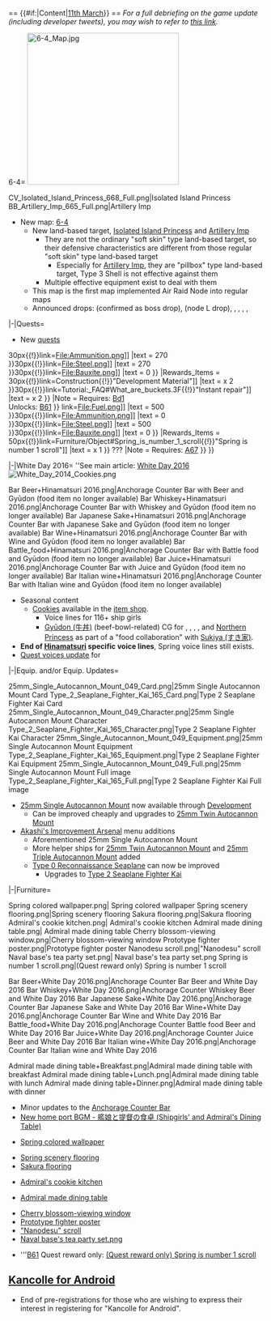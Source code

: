 <div style="float:right">{{Edit|Partials/Updates/2016_March_11th/Content}}</div><br>
== {{#if:{{{thread|}}}|Content|[[Thread:409378|11th March]]}} ==
''For a full debriefing on the game update (including developer tweets), you may wish to refer to [[Partials/Updates/2016 March 11th|this link]].''

<tabber> 6-4=
[[File:6-4_Map.jpg|300px|right]]
<gallery type="slideshow" widths="300" hideaddbutton="true">
CV_Isolated_Island_Princess_668_Full.png|Isolated Island Princess
BB_Artillery_Imp_665_Full.png|Artillery Imp
</gallery>
* New map: [[6-4]]
** New land-based target, [[Isolated Island Princess]] and [[Artillery Imp]]
*** They are not the ordinary "soft skin" type land-based target, so their defensive characteristics are different from those regular "soft skin" type land-based target
**** Especially for [[Artillery Imp]], they are "pillbox" type land-based target, Type 3 Shell is not effective against them
*** Multiple effective equipment exist to deal with them
** This map is the first map implemented Air Raid Node into regular maps
** Announced drops: {{ShipLink|Hayasui}} (confirmed as boss drop), {{ShipLink|Akitsushima}} (node L drop), {{ShipLink|Mizuho}}, {{ShipLink|Tokitsukaze}}, {{ShipLink|Yuugumo}}, {{ShipLink|Asagumo}}, {{ShipLink|Yamagumo}}
{{clear}}

|-|Quests=
* New [[Quests|quests]]
{{QuestList|
{{Quest
|ID = A67
|Title_JP = 「第二七駆逐隊」を編成せよ！
|Title_EN = Organize the 27th Destroyer Division
|Requirements = Have '''ONLY''' {{ShipLink|Shiratsuyu/Kai|link=Shiratsuyu}}, {{ShipLink|Shigure}}, {{ShipLink|Harusame}} and {{ShipLink|Samidare}} in your fleet, with {{ShipLink|Shiratsuyu}} set as the '''flagship'''. 
|Rewards_RSC = {{ItemStack
|item = [[File:Fuel.png{{!}}30px{{!}}link=File:Fuel.png]]
|text = 0
}}{{ItemStack
|item = [[File:Ammunition.png{{!}}30px{{!}}link=File:Ammunition.png]]
|text = 270
}}{{ItemStack
|item = [[File:Steel.png{{!}}30px{{!}}link=File:Steel.png]]
|text = 270
}}{{ItemStack
|item = [[File:Bauxite.png{{!}}30px{{!}}link=File:Bauxite.png]]
|text = 0
}} 
|Rewards_Items = {{ItemStack
|item = [[File:Development material.png{{!}}30px{{!}}link=Construction{{!}}"Development Material"]]
|text = x 2
}}{{ItemStack
|item = [[File:Instant repair 2.png{{!}}30px{{!}}link=Tutorial:_FAQ#What_are_buckets.3F{{!}}"Instant repair"]] 
|text = x 2
}}
|Note = Requires: [[#Bd1|Bd1]] <br>Unlocks: [[#B61|B61]]
}}
{{Quest
|ID = B61
|Title_JP = 「第二七駆逐隊」出撃せよ！
|Title_EN = Sortie the 27th Destroyer Division
|Requirements = Sortie {{ShipLink|Shiratsuyu/Kai|link=Shiratsuyu}} Kai as flagship, {{ShipLink|Shigure}}, {{ShipLink|Harusame}} and {{ShipLink|Samidare}} and up to 2 additional ships to [[2-3|World 2-3]] and obtain an S-Rank at the boss 
|Rewards_RSC = {{ItemStack
|item = [[File:Fuel.png{{!}}30px{{!}}link=File:Fuel.png]]
|text = 500
}}{{ItemStack
|item = [[File:Ammunition.png{{!}}30px{{!}}link=File:Ammunition.png]]
|text = 0
}}{{ItemStack
|item = [[File:Steel.png{{!}}30px{{!}}link=File:Steel.png]]
|text = 500
}}{{ItemStack
|item = [[File:Bauxite.png{{!}}30px{{!}}link=File:Bauxite.png]]
|text = 0
}} 
|Rewards_Items = {{ItemStack
|item = [[File:Spring is number 1 scroll.png{{!}}50px{{!}}link=Furniture/Object#Spring_is_number_1_scroll{{!}}"Spring is number 1 scroll"]]
|text = x 1
}} ???
|Note = Requires: [[#A67|A67]]
}}
}}

|-|White Day 2016=
''See main article: [[Seasonal/White Day 2016|White Day 2016]]
[[File:White_Day_2014_Cookies.png|right]]
<gallery type="slideshow" widths="300" hideaddbutton="true">
Bar Beer+Hinamatsuri 2016.png|Anchorage Counter Bar with Beer and Gyūdon (food item no longer available)
Bar Whiskey+Hinamatsuri 2016.png|Anchorage Counter Bar with Whiskey and Gyūdon (food item no longer available)
Bar Japanese Sake+Hinamatsuri 2016.png|Anchorage Counter Bar with Japanese Sake and Gyūdon (food item no longer available)
Bar Wine+Hinamatsuri 2016.png|Anchorage Counter Bar with Wine and Gyūdon (food item no longer available)
Bar Battle_food+Hinamatsuri 2016.png|Anchorage Counter Bar with Battle food and Gyūdon (food item no longer available)
Bar Juice+Hinamatsuri 2016.png|Anchorage Counter Bar with Juice and Gyūdon (food item no longer available)
Bar Italian wine+Hinamatsuri 2016.png|Anchorage Counter Bar with Italian wine and Gyūdon (food item no longer available)
</gallery>
* Seasonal content
** [[Seasonal/White Day 2014|Cookies]] available in the [[Shop|item shop]].
*** Voice lines for 116+ ship girls
*** [[wikipedia:Gyūdon|Gyūdon (牛丼)]] (beef-bowl-related) CG for {{ShipLink|Shigure}}, {{ShipLink|Ooyodo}}, {{ShipLink|Ryuujou}}, {{ShipLink|Akashi}}, {{ShipLink|Mizuho}} and [[Northern_Princess/Gallery#Seasonal:_White_Day_2016|Northern Princess]] as part of a "food collaboration" with [http://kancolle.sukiya.jp/ Sukiya (すき家)].
* '''End of [[Seasonal/Hinamatsuri 2016|Hinamatsuri]] specific voice lines''', Spring voice lines still exists.
* [[Ooyodo#As_NPC|Quest voices update]] for {{ShipLink|Ooyodo}}
{{clear}}

|-|Equip. and/or Equip. Updates=
<gallery type="slideshow" widths="300" hideaddbutton="true">
25mm_Single_Autocannon_Mount_049_Card.png|25mm Single Autocannon Mount Card
Type_2_Seaplane_Fighter_Kai_165_Card.png|Type 2 Seaplane Fighter Kai Card
25mm_Single_Autocannon_Mount_049_Character.png|25mm Single Autocannon Mount Character
Type_2_Seaplane_Fighter_Kai_165_Character.png|Type 2 Seaplane Fighter Kai Character
25mm_Single_Autocannon_Mount_049_Equipment.png|25mm Single Autocannon Mount Equipment
Type_2_Seaplane_Fighter_Kai_165_Equipment.png|Type 2 Seaplane Fighter Kai Equipment
25mm_Single_Autocannon_Mount_049_Full.png|25mm Single Autocannon Mount Full image
Type_2_Seaplane_Fighter_Kai_165_Full.png|Type 2 Seaplane Fighter Kai Full image
</gallery>
* [[25mm Single Autocannon Mount]] now available through [[Development]]
** Can be improved cheaply and upgrades to [[25mm Twin Autocannon Mount]]
* [[Akashi's Improvement Arsenal]] menu additions
** Aforementioned 25mm Single Autocannon Mount
** More helper ships for [[25mm Twin Autocannon Mount]] and [[25mm Triple Autocannon Mount]] added
** [[Type 0 Reconnaissance Seaplane]] can now be improved
*** Upgrades to [[Type 2 Seaplane Fighter Kai]]
{{clear}}

|-|Furniture=
<gallery type="slideshow" widths="300" hideaddbutton="true">
Spring colored wallpaper.png|{{new}} Spring colored wallpaper
Spring scenery flooring.png|Spring scenery flooring
Sakura flooring.png|Sakura flooring
Admiral's cookie kitchen.png|{{new}} Admiral's cookie kitchen
Admiral made dining table.png|{{new}} Admiral made dining table
Cherry blossom-viewing window.png|Cherry blossom-viewing window
Prototype fighter poster.png|Prototype fighter poster
Nanodesu scroll.png|"Nanodesu" scroll
Naval base's tea party set.png|{{new}} Naval base's tea party set.png
Spring is number 1 scroll.png|(Quest reward only) Spring is number 1 scroll
</gallery>
<gallery type="slideshow" widths="300" hideaddbutton="true">
Bar Beer+White Day 2016.png|Anchorage Counter Bar Beer and White Day 2016
Bar Whiskey+White Day 2016.png|Anchorage Counter Whiskey Beer and White Day 2016
Bar Japanese Sake+White Day 2016.png|Anchorage Counter Bar Japanese Sake and White Day 2016
Bar Wine+White Day 2016.png|Anchorage Counter Bar Wine and White Day 2016
Bar Battle_food+White Day 2016.png|Anchorage Counter Battle food Beer and White Day 2016
Bar Juice+White Day 2016.png|Anchorage Counter Juice Beer and White Day 2016
Bar Italian wine+White Day 2016.png|Anchorage Counter Bar Italian wine and White Day 2016
</gallery>
<gallery type="slideshow" widths="300" hideaddbutton="true">
Admiral made dining table+Breakfast.png|Admiral made dining table with breakfast
Admiral made dining table+Lunch.png|Admiral made dining table with lunch
Admiral made dining table+Dinner.png|Admiral made dining table with dinner
</gallery>
* Minor updates to the [[Anchorage Counter Bar]]
* [[Music|New home port BGM - 艦娘と提督の食卓 (Shipgirls' and Admiral's Dining Table)]]
* {{new}} [[Furniture/Wall#Spring_colored_wallpaper|Spring colored wallpaper]]
* [[Furniture/Floor#Spring_scenery_flooring|Spring scenery flooring]]
* [[Furniture/Floor#Sakura_flooring|Sakura flooring]]
* {{new}} [[Furniture/Desk#Admiral's_cookie_kitchen|Admiral's cookie kitchen]]
* {{new}} [[Furniture/Desk#Admiral_made_dining_table|Admiral made dining table]]
* [[Furniture/Window#Cherry_blossom-viewing_window|Cherry blossom-viewing window]]
* [[Furniture/Object#Prototype_fighter_poster|Prototype fighter poster]]
* [[Furniture/Object#Nanodesu_scroll|"Nanodesu" scroll]]
* [[Furniture/Chest#Naval_base's_tea_party_set|Naval base's tea party set.png]]
* {{new}} '''[[Quests#B61|B61]] Quest reward only: [[Furniture/Object#Spring_is_number_1_scroll|(Quest reward only) Spring is number 1 scroll]]
{{clear}}
</tabber>

== [[KanColle Android|Kancolle for Android]] ==
*End of pre-registrations for those who are wishing to express their interest in registering for "Kancolle for Android".
